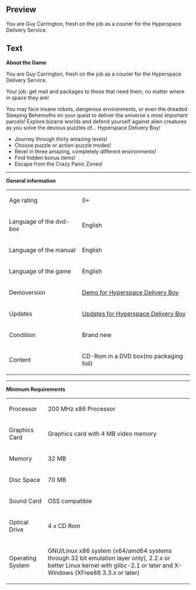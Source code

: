 ==Preview==
<p>You are Guy Carrington, fresh on the job as a courier for the Hyperspace Delivery Service.</p>

==Text==
<p><strong>About the Game</strong></p>
<p>You are Guy Carrington, fresh on the job as a courier for the Hyperspace Delivery Service.</p>
<p>Your job: get mail and packages to those that need them, no matter where in space they are!</p>
<p>You may face insane robots, dangerous environments, or even the dreaded Sleeping Behemoths on your quest to deliver the universe`s most important parcels! Explore bizarre worlds and defend yourself against alien creatures as you solve the devious puzzles of... Hyperspace Delivery Boy!</p>
<ul>
<li>Journey through thirty amazing levels!</li>
<li>Choose puzzle or action-puzzle modes! </li>
<li>Revel in three amazing, completely different environments! </li>
<li>Find hidden bonus items! </li>
<li>Escape from the Crazy Panic Zones!</li>
</ul>
<p></p>
<hr />
<p><strong>General information</strong></p>
<table border="0">
<tbody>
<tr>
<td>Age rating<br/></td>
<td>0+</td>
</tr>
<tr>
<td>Language of the dvd-box</td>
<td>English</td>
</tr>
<tr>
<td>Language of the manual</td>
<td>English<br /></td>
</tr>
<tr>
<td>Language of the game</td>
<td>English</td>
</tr>
<tr>
<td>Demoversion</td>
<td><a href="http://demos.fun4tux.ch/hdb/">Demo for Hyperspace Delivery Boy</a></td>
</tr>
<tr>
<td>Updates</td>
<td><a href="http://updates.fun4tux.ch/hdb/">Updates for Hyperspace Delivery Boy</a></td>
</tr>
<tr>
<td>Condition</td>
<td>Brand new</td>
</tr>
<tr>
<td>Content</td>
<td>CD-Rom in a DVD box(no packaging foil)</td>
</tr>
</tbody>
</table>
<p></p>
<hr />
<p><strong>Minimum Requirements<br /></strong></p>
<table border="0">
<tbody>
<tr>
<td>Processor<br /></td>
<td>200 MHz x86 Processor<br /></td>
</tr>
<tr>
<td>Graphics Card<br /></td>
<td>Graphics card with 4 MB video memory<br /></td>
</tr>
<tr>
<td>Memory</td>
<td>32 MB</td>
</tr>
<tr>
<td>Disc Space<br /></td>
<td>70 MB</td>
</tr>
<tr>
<td>Sound Card</td>
<td>OSS compatible</td>
</tr>
<tr>
<td>Optical Drive</td>
<td>4 x CD Rom<br /></td>
</tr>
<tr>
<td>Operating System<br /></td>
<td>
<p>GNU/Linux x86 system (x64/amd64 systems through 32 bit emulation layer only), 2.2.x or better Linux kernel with glibc-2.1 or later and X-Windows (XFree86 3.3.x or later)</p>
</td>
</tr>
</tbody>
</table>
